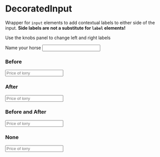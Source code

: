 

<Meta title="Components/Forms/DecoratedInput" decorators={[withKnobs]} component={DecoratedInput} />

# DecoratedInput

Wrapper for `input` elements to add contextual labels to either side of the
input. **Side labels are not a substitute for `label` elements!**

<Story name="Knobs">
  <React.Fragment>
    <p className="margin--bottom type--data color--purple fontStyle--italic">
      Use the knobs panel to change left and right labels
    </p>
    <label htmlFor="horseName">Name your horse</label>
    <DecoratedInput
      before={text('before', 'before')}
      after={text('after', 'after')}
    >
      <input id="horseName" type="text" />
    </DecoratedInput>
  </React.Fragment>
</Story>

<Props of={DecoratedInput} />


### Before

<Preview>
  <Story name="Before">
    <DecoratedInput before="£">
      <input type="number" placeholder="Price of lorry" step="0.01" min="0.01" />
    </DecoratedInput>
  </Story>
</Preview>

### After

<Preview>
  <Story name="After">
    <DecoratedInput after="GBP">
      <input type="number" placeholder="Price of lorry" step="0.01" min="0.01" />
    </DecoratedInput>
  </Story>
</Preview>

### Before and After

<Preview>
  <Story name="Before and After">
    <DecoratedInput before="£" after="GBP">
      <input type="number" placeholder="Price of lorry" step="0.01" min="0.01" />
    </DecoratedInput>
  </Story>
</Preview>

### None

<Preview>
  <Story name="None">
    <DecoratedInput>
      <input type="number" placeholder="Price of lorry" step="0.01" min="0.01" />
    </DecoratedInput>
  </Story>
</Preview>